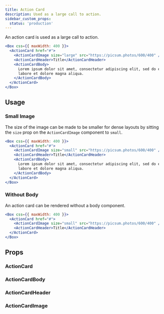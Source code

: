 ```yaml
---
title: Action Card
description: Used as a large call to action.
sidebar_custom_props:
  status: 'production'
---
```


An action card is used as a large call to action.

```jsx live
<Box css={{ maxWidth: 400 }}>
  <ActionCard href="#">
    <ActionCardImage size="large" src="https://picsum.photos/600/400" />
    <ActionCardHeader>Title</ActionCardHeader>
    <ActionCardBody>
      Lorem ipsum dolor sit amet, consectetur adipiscing elit, sed do eiusmod tempor incididunt ut
      labore et dolore magna aliqua.
    </ActionCardBody>
  </ActionCard>
</Box>
```

## Usage

### Small Image

The size of the image can be made to be smaller for dense layouts by sitting the `size` prop on the
`ActionCardImage` component to `small`.

```jsx live
<Box css={{ maxWidth: 400 }}>
  <ActionCard href="#">
    <ActionCardImage size="small" src="https://picsum.photos/600/400" />
    <ActionCardHeader>Title</ActionCardHeader>
    <ActionCardBody>
      Lorem ipsum dolor sit amet, consectetur adipiscing elit, sed do eiusmod tempor incididunt ut
      labore et dolore magna aliqua.
    </ActionCardBody>
  </ActionCard>
</Box>
```

### Without Body

An action card can be rendered without a body component.

```jsx live
<Box css={{ maxWidth: 400 }}>
  <ActionCard href="#">
    <ActionCardImage size="small" src="https://picsum.photos/600/400" />
    <ActionCardHeader>Title</ActionCardHeader>
  </ActionCard>
</Box>
```

## Props

### ActionCard

<PropsTable component="ActionCard" />

### ActionCardBody

<PropsTable component="ActionCardBody" />

### ActionCardHeader

<PropsTable component="ActionCardHeader" />

### ActionCardImage

<PropsTable component="ActionCardImage" />
